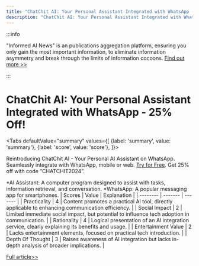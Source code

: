 ```yaml
---
title: "ChatChit AI: Your Personal Assistant Integrated with WhatsApp - 25% Off!"
description: "ChatChit AI: Your Personal Assistant Integrated with WhatsApp - 25% Off!"
---
```



:::info

"Informed AI News" is an publications aggregation platform, ensuring you only gain the most important information, to eliminate information asymmetry and break through the limits of information cocoons.  [Find out more >>](/docs/guides)

:::

# ChatChit AI: Your Personal Assistant Integrated with WhatsApp - 25% Off!


<Tabs
	defaultValue="summary"
	values={[
	{label: 'summary', value: 'summary'},
	{label: 'score', value: 'score'},
]}>
<TabItem value="summary">


Reintroducing ChatChit AI - Your Personal AI Assistant on WhatsApp.
Seamlessly integrate with WhatsApp, mobile or web.
[Try for Free](http://chatchit.ai). Get 25% off with code “CHATCHIT2024”.

*AI Assistant: A computer program designed to assist with tasks, information retrieval, and conversation.
*WhatsApp: A popular messaging app for smartphones.
</TabItem>
<TabItem value="score">
	| Scores     | Value   | Explanation |
	| -------- | ------- | ------- |
	| Practicality  | 4    | Content promotes a practical AI tool, directly applicable to enhancing communication efficiency.    |
	| Social Impact | 2     | Limited immediate social impact, but potential to influence tech adoption in communication.    |
	| Rationality    | 4    | Logical presentation of an AI integration service, clearly explaining its benefits and usage.    |
	| Entertainment Value    | 2    | Lacks entertainment elements, focused on practical tech introduction.    |
	| Depth Of Thought    | 3    | Raises awareness of AI integration but lacks in-depth analysis of broader implications.    |
</TabItem>
</Tabs>

[Full article>>](https://x.com/mhdfaran/status/1799035364444926288)
